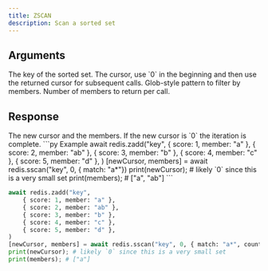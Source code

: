 ```yaml
---
title: ZSCAN
description: Scan a sorted set
---
```


## Arguments

<ParamField body="key" type="string" required>
  The key of the sorted set.
</ParamField>

<ParamField body="cursor" type="number">
  The cursor, use `0` in the beginning and then use the returned cursor for subsequent calls.
</ParamField>

<ParamField body="options" type="Object">
  <ParamField body="match" type="string">
    Glob-style pattern to filter by members.
  </ParamField>
  <ParamField body="count" type="number">
    Number of members to return per call.
  </ParamField>
</ParamField>

## Response

<ResponseField type="[number, TMember[]]" required>
  The new cursor and the members.
  If the new cursor is `0` the iteration is complete.
</ResponseField>

<RequestExample>
```py Example
await redis.zadd("key", 
    { score: 1, member: "a" },
    { score: 2, member: "ab" },
    { score: 3, member: "b" },
    { score: 4, member: "c" },
    { score: 5, member: "d" },
)
[newCursor, members] = await redis.sscan("key", 0, { match: "a*"})
print(newCursor); # likely `0` since this is a very small set
print(members); # ["a", "ab"]
```

```py withCount
await redis.zadd("key", 
    { score: 1, member: "a" },
    { score: 2, member: "ab" },
    { score: 3, member: "b" },
    { score: 4, member: "c" },
    { score: 5, member: "d" },
)
[newCursor, members] = await redis.sscan("key", 0, { match: "a*", count: 1})
print(newCursor); # likely `0` since this is a very small set
print(members); # ["a"]
```
</RequestExample>
